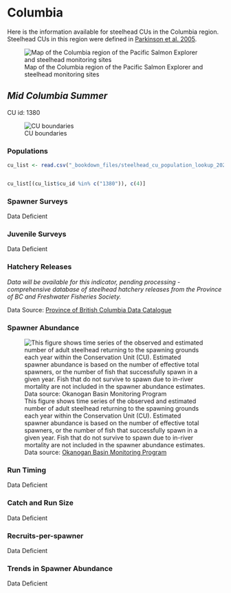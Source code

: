 # Columbia {#col}

Here is the information available for steelhead CUs in the Columbia region. Steelhead CUs in this region were defined in [Parkinson et al. 2005](https://salmonwatersheds.ca/library/lib_521/).

![Map of the Columbia region of the Pacific Salmon Explorer and steelhead monitoring sites](_bookdown_files/map_columbia_monitoring.png)


## *Mid Columbia Summer*

CU id: 1380

![CU boundaries](_bookdown_files/1380.cu.png)

### Populations 

```{r echo=FALSE}
cu_list <- read.csv("_bookdown_files/steelhead_cu_population_lookup_2022.csv")


cu_list[(cu_list$cu_id %in% c("1380")), c(4)]


```

### Spawner Surveys 

Data Deficient 

### Juvenile Surveys 

Data Deficient 

### Hatchery Releases 

_Data will be available for this indicator, pending processing - comprehensive database of steelhead hatchery releases from the Province of BC and Freshwater Fisheries Society._

Data Source: [Province of British Columbia Data Catalogue](https://catalogue.data.gov.bc.ca/)

### Spawner Abundance 

![This figure shows time series of the observed and estimated number of adult steelhead returning to the spawning grounds each year within the Conservation Unit (CU). Estimated spawner abundance is based on the number of effective total spawners, or the number of fish that successfully spawn in a given year. Fish that do not survive to spawn due to in-river mortality are not included in the spawner abundance estimates. Data source: [Okanogan Basin Monitoring Program](https://www.okanoganmonitoring.org/Home/Index)](_bookdown_files/1380.spawn.jpg) 

### Run Timing 

Data Deficient 

### Catch and Run Size 

Data Deficient 

### Recruits-per-spawner 

Data Deficient 

### Trends in Spawner Abundance 

Data Deficient

